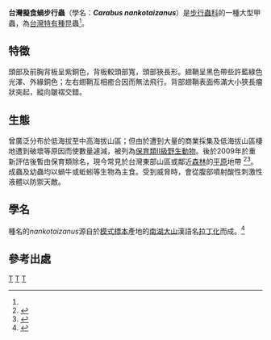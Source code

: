 {{Speciesbox
| taxon = Carabus nankotaizanus
| binomial_authority = [[鹿野忠雄|Kano]], 1932
| image = Coptolabrus nankototaijanus hua 02.jpg
| synonyms = *''Coptolabrus nankotaizanus''　　
}}

'''台灣擬食蝸步行蟲'''（學名：'''''Carabus nankotaizanus'''''）是[[步行蟲科|步行蟲科]]的一種大型甲蟲，為[[台灣特有種|台灣特有種]]昆蟲<ref name="eol"/>。

==特徵==
頭部及前胸背板呈紫銅色，背板較頭部寬，頭部狹長形。翅鞘呈黑色帶些許藍綠色光澤、外緣銅色；左右翅鞘互相癒合因而無法飛行。背部翅鞘表面佈滿大小狹長瘤狀突起，縱向皺褶交錯。

==生態==
曾廣泛分布於低海拔至中高海拔山區；但由於遭到大量的商業採集及低海拔山區棲地遭到破壞等原因而使數量遽減，被列為[[保育類動物|保育類II級野生動物]]。後於2009年於重新評估後暫由保育類除名，現今常見於台灣東部山區或鄰近[[森林|森林]]的[[平原|平原]]地帶
<ref name="eol">{{cite web|url=https://taieol.tw/pages/76831#1|title=Carabus nankotaizanus Kano, 1932, 台灣生命大百科|accessdate=2020-10-25|archive-date=2020-12-11|archive-url=https://web.archive.org/web/20201211064101/https://taieol.tw/pages/76831#1|dead-url=no}}</ref><ref>{{cite web|url=https://n.yam.com/Article/20120620559424|title=為什麼台灣擬食蝸步行蟲不再是保育類了？-蕃薯藤新聞|accessdate=2020-11-20}}</ref>。
成蟲及幼蟲均以蝸牛或蚯蚓等生物為主食。受到威脅時，會從腹部噴射酸性刺激性液體以防禦天敵。

==學名==
種名的''nankotaizanus''源自於[[模式標本|模式標本]]產地的[[南湖大山|南湖大山]]漢語名[[拉丁化|拉丁化]]而成。<ref>{{cite web|url=http://digimuse.nmns.edu.tw/Demo_2011/NewModule.aspx?ObjectId=0b00000181ed4275&ParentID=0b00000181ed4275&Type=&Part=&Domain=az&Field=i0&Language=CHI|title=國立自然科學博物館 -臺灣擬食蝸步行蟲-昆蟲典藏知識|accessdate=2020-09-25|}}</ref>

==參考出處==
{{reflist}}
{{Commonscat|Carabus nankotaizanus}}
{{Taxonbar|from=Q13454430}}
[[Category:步甲科|T]]
[[Category:台灣特有種|T]]
[[Category:1932年描述的昆虫|T]]